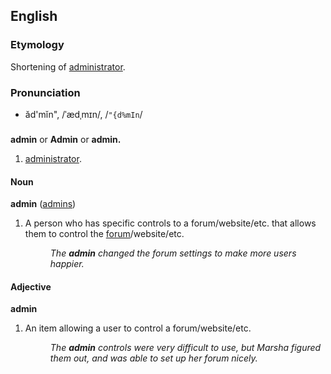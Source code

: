 ==English==
===Etymology===
Shortening of [[administrator]].

===Pronunciation===
*ăd'mĭn", /ˈædˌmɪn/, /<tt>"{d%mIn</tt>/

==={{Abbreviation}}===
'''admin''' or '''Admin''' or '''admin.'''

# [[administrator]].

====Noun====
'''admin''' ([[admins]])

#A person who has specific controls to a forum/website/etc. that allows them to control the [[forum]]/website/etc.
#:''The '''admin''' changed the forum settings to make more users happier.''

====Adjective====
'''admin'''

#An item allowing a user to control a forum/website/etc.
#:''The '''admin''' controls were very difficult to use, but Marsha figured them out, and was able to set up her forum nicely.''